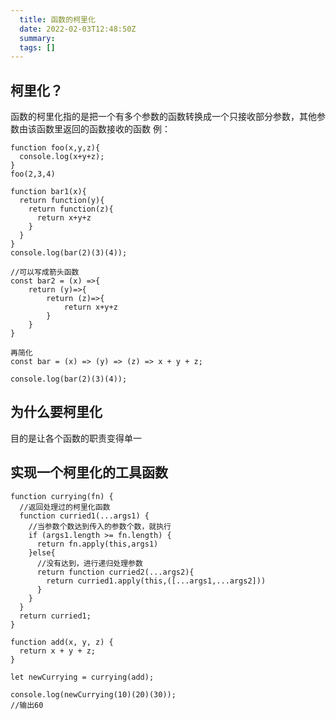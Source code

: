 ```yaml
---
  title: 函数的柯里化
  date: 2022-02-03T12:48:50Z
  summary:
  tags: []
---
```

  
  ## 柯里化？
函数的柯里化指的是把一个有多个参数的函数转换成一个只接收部分参数，其他参数由该函数里返回的函数接收的函数
例：
```
function foo(x,y,z){
  console.log(x+y+z);
}
foo(2,3,4)

function bar1(x){
  return function(y){
    return function(z){
      return x+y+z
    }
  }
}
console.log(bar(2)(3)(4));

//可以写成箭头函数
const bar2 = (x) =>{
	return (y)=>{
		return (z)=>{
			return x+y+z
		}
	}
}

再简化
const bar = (x) => (y) => (z) => x + y + z;

console.log(bar(2)(3)(4));
```
## 为什么要柯里化
目的是让各个函数的职责变得单一
## 实现一个柯里化的工具函数
```
function currying(fn) {
  //返回处理过的柯里化函数
  function curried1(...args1) {
    //当参数个数达到传入的参数个数，就执行
    if (args1.length >= fn.length) {
      return fn.apply(this,args1)
    }else{
      //没有达到，进行递归处理参数
      return function curried2(...args2){
        return curried1.apply(this,([...args1,...args2]))
      }
    }
  }
  return curried1;
}

function add(x, y, z) {
  return x + y + z;
}

let newCurrying = currying(add);

console.log(newCurrying(10)(20)(30));
//输出60
```
  